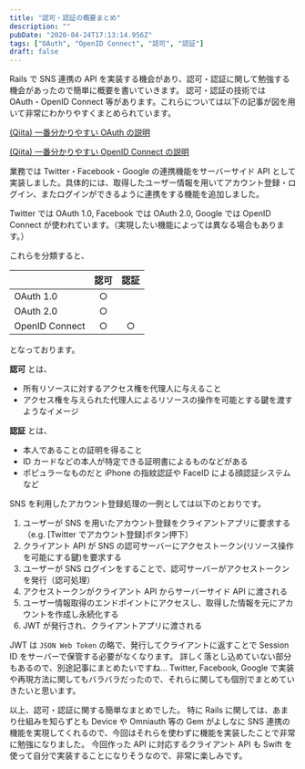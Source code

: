```yaml
---
title: "認可・認証の概要まとめ"
description: ""
pubDate: "2020-04-24T17:13:14.956Z"
tags: ["OAuth", "OpenID Connect", "認可", "認証"]
draft: false
---
```


Rails で SNS 連携の API を実装する機会があり、認可・認証に関して勉強する機会があったので簡単に概要を書いていきます。
認可・認証の技術では OAuth・OpenID Connect 等があります。これらについては以下の記事が図を用いて非常にわかりやすくまとめられています。

[(Qiita) 一番分かりやすい OAuth の説明](https://qiita.com/TakahikoKawasaki/items/e37caf50776e00e733be)

[(Qiita) 一番分かりやすい OpenID Connect の説明](https://qiita.com/TakahikoKawasaki/items/498ca08bbfcc341691fe)

業務では Twitter・Facebook・Google の連携機能をサーバーサイド API として実装しました。具体的には、取得したユーザー情報を用いてアカウント登録・ログイン、またログインができるように連携をする機能を追加しました。

Twitter では OAuth 1.0, Facebook では OAuth 2.0, Google では OpenID Connect が使われています。（実現したい機能によっては異なる場合もあります。）

これらを分類すると、

|                | 認可 | 認証 |
| -------------- | :--: | :--: |
| OAuth 1.0      |  ○   |      |
| OAuth 2.0      |  ○   |      |
| OpenID Connect |  ○   |  ○   |

となっております。

**認可** とは、

- 所有リソースに対するアクセス権を代理人に与えること
- アクセス権を与えられた代理人によるリソースの操作を可能とする鍵を渡すようなイメージ

**認証** とは、

- 本人であることの証明を得ること
- ID カードなどの本人が特定できる証明書によるものなどがある
- ポピュラーなものだと iPhone の指紋認証や FaceID による顔認証システムなど

SNS を利用したアカウント登録処理の一例としては以下のとおりです。

1. ユーザーが SNS を用いたアカウント登録をクライアントアプリに要求する（e.g. [Twitter でアカウント登録]ボタン押下）
2. クライアント API が SNS の認可サーバーにアクセストークン(リソース操作を可能にする鍵)を要求する
3. ユーザーが SNS ログインをすることで、認可サーバーがアクセストークンを発行（認可処理）
4. アクセストークンがクライアント API からサーバーサイド API に渡される
5. ユーザー情報取得のエンドポイントにアクセスし、取得した情報を元にアカウントを作成し永続化する
6. JWT が発行され、クライアントアプリに渡される

JWT は `JSON Web Token` の略で、発行してクライアントに返すことで Session ID をサーバーで保管する必要がなくなります。
詳しく落とし込めていない部分もあるので、別途記事にまとめたいですね…
Twitter, Facebook, Google で実装や再現方法に関してもバラバラだったので、それらに関しても個別でまとめていきたいと思います。

以上、認可・認証に関する簡単なまとめでした。
特に Rails に関しては、あまり仕組みを知らずとも Device や Omniauth 等の Gem がよしなに SNS 連携の機能を実現してくれるので、今回はそれらを使わずに機能を実装したことで非常に勉強になりました。
今回作った API に対応するクライアント API も Swift を使って自分で実装することになりそうなので、非常に楽しみです。
